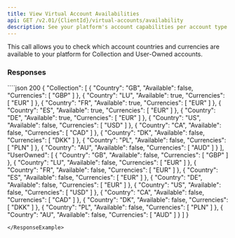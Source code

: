 ```yaml
---
title: View Virtual Account Availabilities
api: GET /v2.01/{ClientId}/virtual-accounts/availability
description: See your platform's account capabilities per account type and country
---
```




This call allows you to check which account countries and currencies are available to your platform for Collection and User-Owned accounts.

### Responses

<AccordionGroup>

<Accordion title="200">

<CollectionResponse />

<UserOwnedResponse />

</Accordion>

</AccordionGroup>

<RequestExample>

<RestGetNoBody />

</RequestExample>

<ResponseExample>
````json 200
{
    "Collection": [
        {
            "Country": "GB",
            "Available": false,
            "Currencies": [
                "GBP"
            ]
        },
        {
            "Country": "LU",
            "Available": true,
            "Currencies": [
                "EUR"
            ]
        },
        {
            "Country": "FR",
            "Available": true,
            "Currencies": [
                "EUR"
            ]
        },
        {
            "Country": "ES",
            "Available": true,
            "Currencies": [
                "EUR"
            ]
        },
        {
            "Country": "DE",
            "Available": true,
            "Currencies": [
                "EUR"
            ]
        },
        {
            "Country": "US",
            "Available": false,
            "Currencies": [
                "USD"
            ]
        },
        {
            "Country": "CA",
            "Available": false,
            "Currencies": [
                "CAD"
            ]
        },
        {
            "Country": "DK",
            "Available": false,
            "Currencies": [
                "DKK"
            ]
        },
        {
            "Country": "PL",
            "Available": false,
            "Currencies": [
                "PLN"
            ]
        },
        {
            "Country": "AU",
            "Available": false,
            "Currencies": [
                "AUD"
            ]
        }
    ],
    "UserOwned": [
        {
            "Country": "GB",
            "Available": false,
            "Currencies": [
                "GBP"
            ]
        },
        {
            "Country": "LU",
            "Available": false,
            "Currencies": [
                "EUR"
            ]
        },
        {
            "Country": "FR",
            "Available": false,
            "Currencies": [
                "EUR"
            ]
        },
        {
            "Country": "ES",
            "Available": false,
            "Currencies": [
                "EUR"
            ]
        },
        {
            "Country": "DE",
            "Available": false,
            "Currencies": [
                "EUR"
            ]
        },
        {
            "Country": "US",
            "Available": false,
            "Currencies": [
                "USD"
            ]
        },
        {
            "Country": "CA",
            "Available": false,
            "Currencies": [
                "CAD"
            ]
        },
        {
            "Country": "DK",
            "Available": false,
            "Currencies": [
                "DKK"
            ]
        },
        {
            "Country": "PL",
            "Available": false,
            "Currencies": [
                "PLN"
            ]
        },
        {
            "Country": "AU",
            "Available": false,
            "Currencies": [
                "AUD"
            ]
        }
    ]
}

````
</ResponseExample>